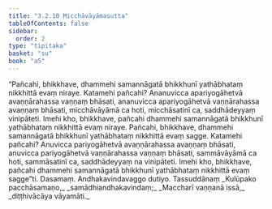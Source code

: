 ```yaml
---
title: "3.2.10 Micchāvāyāmasutta"
tableOfContents: false
sidebar:
  order: 2
type: "tipitaka"
basket: "su"
book: "a5"
---
```



<DynamicBreadcrumb />

<Division number="120" book="a5">

<Paragraph number="694" book="a5">
“Pañcahi, bhikkhave, dhammehi samannāgatā bhikkhunī yathābhataṃ nikkhittā evaṃ niraye. Katamehi pañcahi? Ananuvicca apariyogāhetvā avaṇṇārahassa vaṇṇaṃ bhāsati, ananuvicca apariyogāhetvā vaṇṇārahassa avaṇṇaṃ bhāsati, micchāvāyāmā ca hoti, micchāsatinī ca, saddhādeyyaṃ vinipāteti. Imehi kho, bhikkhave, pañcahi dhammehi samannāgatā bhikkhunī yathābhataṃ nikkhittā evaṃ niraye.
</Paragraph>

<Paragraph number="695" book="a5">
Pañcahi, bhikkhave, dhammehi samannāgatā bhikkhunī yathābhataṃ nikkhittā evaṃ sagge. Katamehi pañcahi? Anuvicca pariyogāhetvā avaṇṇārahassa avaṇṇaṃ bhāsati, anuvicca pariyogāhetvā vaṇṇārahassa vaṇṇaṃ bhāsati, sammāvāyāmā ca hoti, sammāsatinī ca, saddhādeyyaṃ na vinipāteti. Imehi kho, bhikkhave, pañcahi dhammehi samannāgatā bhikkhunī yathābhataṃ nikkhittā evaṃ sagge”ti.

</Paragraph>
</Division>

<Paragraph number="696" type="center" book="a5">
Dasamaṃ.



</Paragraph>

<Paragraph number="697" type="center" book="a5">
Andhakavindavaggo dutiyo.



</Paragraph>

<Paragraph number="698" type="center" book="a5">
Tassuddānaṃ


</Paragraph>

<Paragraph number="699" type="verses" book="a5">
_Kulūpako pacchāsamaṇo,_  
_samādhiandhakavindaṃ;_  
_Maccharī vaṇṇanā issā,_  
_diṭṭhivācāya vāyamāti._
</Paragraph>